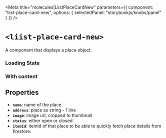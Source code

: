 
<Meta
  title="molecules|LiistPlaceCardNew"
  parameters={{
    component: "liist-place-card-new",
    options: { selectedPanel: "storybookjs/knobs/panel" }
  }}
/>

# `<liist-place-card-new>`

A component that displays a place object.

### Loading State
<Preview>
  <liist-place-card-new></liist-place-card-new>
</Preview>

### With content
<Preview>
  <liist-place-card-new
    name="Place Name"
    address="Graefestraße 76, 10967 Berlin"
    status="OPEN"
    image="https://images.unsplash.com/photo-1593642532454-e138e28a63f4?ixlib=rb-1.2.1&ixid=eyJhcHBfaWQiOjEyMDd9&auto=format&fit=crop&w=6016&q=80"
  ></liist-place-card-new>
</Preview>


## Properties

- **`name`**: name of the place
- **`address`**: place as string - 1 line
- **`image`**: image url, cropped to thumbnail
- **`status`**: either open or closed
- **`itemId`**: itemId of that place to be able to quickly fetch place details from firestore.

